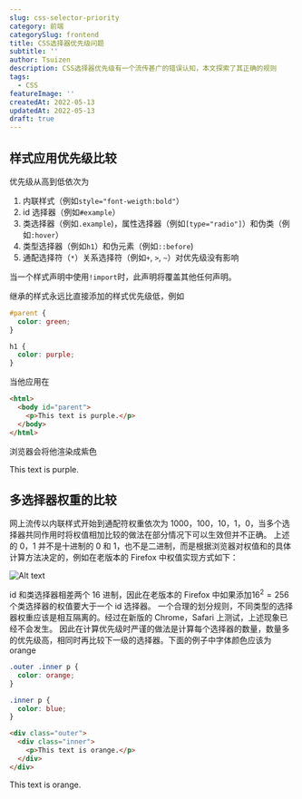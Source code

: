 ```yaml
---
slug: css-selector-priority
category: 前端
categorySlug: frontend
title: CSS选择器优先级问题
subtitle: ''
author: Tsuizen
description: CSS选择器优先级有一个流传甚广的错误认知，本文探索了其正确的规则
tags:
  - CSS
featureImage: ''
createdAt: 2022-05-13
updatedAt: 2022-05-13
draft: true
---
```


## 样式应用优先级比较

优先级从高到低依次为

1. 内联样式（例如`style="font-weigth:bold"`）
2. id 选择器（例如`#example`）
3. 类选择器（例如`.example`)，属性选择器（例如`[type="radio"]`）和伪类（例如`:hover`）
4. 类型选择器（例如`h1`）和伪元素（例如`::before`)
5. 通配选择符（`*`）关系选择符（例如`+`, `>`, `~`）对优先级没有影响

当一个样式声明中使用`!import`时，此声明将覆盖其他任何声明。

继承的样式永远比直接添加的样式优先级低，例如

```css
#parent {
  color: green;
}

h1 {
  color: purple;
}
```

当他应用在

```html
<html>
  <body id="parent">
    <p>This text is purple.</p>
  </body>
</html>
```

浏览器会将他渲染成紫色

<p style={{ color: 'purple' }}>This text is purple.</p>

## 多选择器权重的比较

网上流传以内联样式开始到通配符权重依次为 1000，100，10，1，0，当多个选择器共同作用时将权值相加比较的做法在部分情况下可以生效但并不正确。
上述的 0，1 并不是十进制的 0 和 1，也不是二进制，而是根据浏览器对权值和的具体计算方法决定的，例如在老版本的 Firefox 中权值实现方式如下：

![Alt text](/Posts/CssPriority/priority.png)

id 和类选择器相差两个 16 进制，因此在老版本的 Firefox 中如果添加$16^2=256$个类选择器的权值要大于一个 id 选择器。
一个合理的划分规则，不同类型的选择器权重应该是相互隔离的。经过在新版的 Chrome，Safari 上测试，上述现象已经不会发生。
因此在计算优先级时严谨的做法是计算每个选择器的数量，数量多的优先级高，相同时再比较下一级的选择器。下面的例子中字体颜色应该为 orange

```css
.outer .inner p {
  color: orange;
}

.inner p {
  color: blue;
}
```

```html
<div class="outer">
  <div class="inner">
    <p>This text is orange.</p>
  </div>
</div>
```

<p style={{ color: 'orange' }}>This text is orange.</p>
